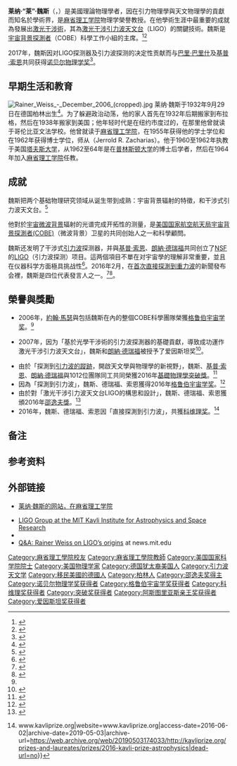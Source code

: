 {{noteTA
|1=zh-hans:巴里什;zh-hant:巴里什;zh-tw:巴利許;
|2=zh-hans:引力波;zh-hant:重力波
}}
{{Infobox scientist
| name        = 莱纳·魏斯{{Nobel icon|2017年诺贝尔物理学奖|诺贝尔物理奖}}<br/>Rainer Weiss
| image       = Rainer Weiss EM1B8841 (24027015857).jpg
| image_size  = 225px
| caption     = 魏斯在2017年12月7日於斯德哥爾摩舉行的諾貝爾獎新聞發布會上
| birth_date  = {{birth date and age|1932|09|29}}
| birth_place = [[威瑪共和國|德国]][[柏林|柏林]]
| nationality = {{USA}}
| fields      = [[物理学|物理学]]，激光物理学，实验引力学，宇宙背景测量
| alma_mater  = [[麻省理工学院|麻省理工学院]]
| workplaces  = 麻省理工学院
| awards      = [[美国物理学会|美国物理学会]]的{{le|爱因斯坦奖|Einstein Prize (APS)}} (2007年)<BR/>[[基礎物理學突破獎|基礎物理學特別突破獎]] （2016年）<BR/>[[邵逸夫獎|邵逸夫天文學獎]] （2016年）<br/>[[诺贝尔物理学奖|诺贝尔物理学奖]]（2017年）
| known_for   = 激光干涉仪[[GW150914|引力波观测]]的先驱
}}
'''莱纳·“莱”·魏斯'''（{{lang-en|'''Rainer Weiss'''}}，{{bd|1932年|9月29日|||catIdx=Weiss}}）是美國理論物理學者，因在引力物理學與天文物理學的貢獻而知名於學術界，是[[麻省理工学院|麻省理工学院]]物理学榮譽教授。在他學術生涯中最重要的成就為發展出[[干涉測量術|激光干涉術]]，其為[[激光干涉引力波天文台|激光干涉引力波天文台]]（LIGO）的關鍵技術。魏斯是[[宇宙背景探測者|宇宙背景探測者]]（COBE）科學工作小組的主席。<ref name="Brink2014">{{cite book|author=Lars Brink|title=Nobel Lectures in Physics (2006 – 2010)|date=2 June 2014|publisher=World Scientific|isbn=978-981-4612-70-8|pages=25–}}</ref><ref name="NASA">{{cite web|title=NASA and COBE Scientists Win Top Cosmology Prize|publisher=NASA|url=http://www.nasa.gov/centers/goddard/news/topstory/2006/gruber_award.html|year=2006|accessdate=22 February 2016|archive-date=2016-03-03|archive-url=https://web.archive.org/web/20160303180234/http://www.nasa.gov/centers/goddard/news/topstory/2006/gruber_award.html|dead-url=no}}</ref>

2017年，魏斯因对LIGO探测器及引力波探测的决定性贡献而与[[巴里·巴里什|巴里·巴里什]]及[[基普·索恩|基普·索恩]]共同获得[[诺贝尔物理学奖|诺贝尔物理学奖]]<ref name="nobel">{{cite web|title=The Nobel Prize in Physics 2017|url=https://www.nobelprize.org/nobel_prizes/physics/laureates/2017/|work=Nobelprize.org|publisher=Nobel Media AB|accessdate=2017-10-03|archive-date=2018-08-12|archive-url=https://web.archive.org/web/20180812042721/https://www.nobelprize.org/nobel_prizes/physics/laureates/2017/|dead-url=no}}</ref>。

== 早期生活和教育 ==
[[File:Rainer_Weiss_-_December_2006_(cropped).jpg|thumb]]
莱纳·魏斯于1932年9月29日在德国柏林出生<ref>{{Cite web |url=http://emvogil-3.mit.edu/~weiss/rw/rwbiog.pdf |title=Weiss CV |accessdate=2016-02-14 |archive-date=2014-12-09 |archive-url=https://web.archive.org/web/20141209065850/http://emvogil-3.mit.edu/%7Eweiss/rw/rwbiog.pdf |dead-url=no }}</ref>。为了躲避政治动荡，他的家人首先在1932年后期搬家到布拉格，然后在1938年搬家到美国；他年轻时代是在纽约市度过的，在那里他曾就读于哥伦比亚文法学校。他曾就读于[[麻省理工学院|麻省理工学院]]，在1955年获得他的学士学位和在1962年获得博士学位，师从{{le|杰罗尔德·撒迦利亚|Jerrold R. Zacharias}}（Jerrold R. Zacharias）。他于1960至1962年执教于美国[[塔夫斯大学|塔夫斯大学]]，从1962至64年是在[[普林斯顿大学|普林斯顿大学]]的博士后学者，然后在1964年加入[[麻省理工学院|麻省理工学院]]任教。

== 成就 ==
魏斯把两个基础物理研究领域从诞生带到成熟：宇宙背景辐射的特徵，和干涉式引力波天文台。<ref name="ann">{{cite journal|url=http://ned.ipac.caltech.edu/level5/March03/Weiss/Weiss5.html|title=Measurements of the Cosmic Background Radiation|journal=[[Annual_Review_of_Astronomy_and_Astrophysics|Annu. Rev. Astron. Astrophys.]]|author=Weiss, Rainer|year=1980|volume=18|pages=489–535|access-date=2016-10-04|archive-date=2018-10-01|archive-url=https://web.archive.org/web/20181001142359/http://ned.ipac.caltech.edu/level5/March03/Weiss/Weiss5.html|dead-url=no}}</ref>

他對於[[宇宙微波背景|宇宙微波背景]]辐射的光谱完成开拓性的测量，是[[美国国家航空航天局|美国国家航空航天局]][[宇宙背景探測者|宇宙背景探測者(COBE)]]（微波背景）卫星的共同创始人之一和科學顧問。

魏斯还发明了干涉式[[引力波|引力波]]探测器，并與[[基普·索恩|基普·索恩]]、[[朗納·德瑞福|朗納·德瑞福]]共同创立了[[国家科学基金会|NSF]]的[[激光干涉引力波天文台|LIGO]]（引力波探测）项目。這两個項目不單在对宇宙學的理解非常重要，並且在仪器科学方面極具挑战性<ref>{{cite journal|url=http://www.ligo.org/magazine/LIGO-magazine-issue-1.pdf#page=8|title=The Evolution of Advanced LIGO|journal=LIGO magazine|year=2012|issue=1|author=David Shoemaker|access-date=2016-02-14|archive-date=2017-11-16|archive-url=https://web.archive.org/web/20171116111338/http://ligo.org/magazine/LIGO-magazine-issue-1.pdf#page=8|dead-url=no}}</ref>。2016年2月，在[[GW150914|首次直接探測到重力波]]的新聞發布会裡，魏斯是四位代表發言人之一。<ref name="PRL-20160211">{{cite journal |author=Abbott, B.P. et al. |title=Observation of Gravitational Waves from a Binary Black Hole Merger |url=http://journals.aps.org/prl/abstract/10.1103/PhysRevLett.116.061102 |journal=[[Phys._Rev._Lett.|Phys. Rev. Lett.]] |volume=116 |pages=061102 |year=2016 |doi=10.1103/PhysRevLett.116.061102 |access-date=2016-02-14 |archive-date=2019-10-25 |archive-url=https://web.archive.org/web/20191025233058/https://journals.aps.org/prl/abstract/10.1103/PhysRevLett.116.061102 |dead-url=no }}</ref><ref name="Nature_11Feb16">{{cite journal |title=Einstein's gravitational waves found at last |journal=Nature News |url=http://www.nature.com/news/einstein-s-gravitational-waves-found-at-last-1.19361 |date=11 February 2016 |last=Castelvecchi |first=Davide |last2=Witze |first2=Alexandra |doi=10.1038/nature.2016.19361 |accessdate=11 February 2016 |archive-date=2019-12-21 |archive-url=https://web.archive.org/web/20191221094833/https://www.nature.com/news/einstein-s-gravitational-waves-found-at-last-1.19361 |dead-url=no }}</ref>{{efn|Other LIGO physicists present for the announcement include [[Gabriela_González|Gabriela González]], [[David_Reitze|David Reitze]], [[Kip_Thorne|Kip Thorne]], and [[France_A._Córdova|France A. Córdova]] from the [[National_Science_Foundation|NSF]].}}{{efn|[[Marco_Drago|Marco Drago]], a physicist at the [[Max_Planck_Institute_for_Gravitational_Physics|Albert Einstein Institute]] in [[Hannover|Hannover]], Germany, was the first person to notice the direct detection.}}。

== 榮譽與獎勵 ==
*2006年，[[約翰·馬瑟|約翰·馬瑟]]與包括魏斯在內的整個COBE科學團隊榮獲[[格鲁伯宇宙学奖|格鲁伯宇宙学奖]]。<ref name="NASA"/>

*2007年，因为「基於光學干涉術的引力波探測器的基礎貢獻，導致成功運作激光干涉引力波天文台」，魏斯和[[朗納·德瑞福|朗納·德瑞福]]被授予了爱因斯坦奖<ref>{{cite web|url=http://www.aps.org/programs/honors/prizes/prizerecipient.cfm?last_nm=Weiss&first_nm=Rainer&year=2007|title=Prize Recipient|publisher=aps.org|accessdate=2016-02-14|archive-date=2018-11-28|archive-url=https://web.archive.org/web/20181128075215/https://www.aps.org/programs/honors/prizes/prizerecipient.cfm?last_nm=Weiss&first_nm=Rainer&year=2007|dead-url=yes}}</ref>。

*由於「探測到[[GW150914|引力波的蹤跡]]，開啟天文學與物理學的新視野」，魏斯、[[基普·索恩|基普·索恩]]、[[朗納·德瑞福|朗納·德瑞福]]與1012位團隊同工共同榮獲2016年[[基礎物理學突破獎|基礎物理學突破獎]]。<ref>{{cite web | url =https://breakthroughprize.org/News/32 | title =Special Breakthrough Prize In Fundamental Physics Awarded For Detection Of Gravitational Waves 100 Years After Albert Einstein Predicted Their Existence | date =2 May 2016 | publisher =Breakthrough Prize | accessdate =2016-10-04 | archive-date =2016-05-07 | archive-url =https://web.archive.org/web/20160507164450/https://breakthroughprize.org/News/32 | dead-url =yes }}</ref>
*因為「探測到引力波」，魏斯、德瑞福、索恩獲得2016年[[格鲁伯宇宙学奖|格鲁伯宇宙学奖]]。<ref>{{Cite web |url=http://gruber.yale.edu/cosmology/press/2016-gruber-cosmology-prize-press-release |title=2016 Gruber Cosmology Prize |accessdate=2016-10-04 |archive-date=2017-11-06 |archive-url=https://web.archive.org/web/20171106030937/http://gruber.yale.edu/cosmology/press/2016-gruber-cosmology-prize-press-release |dead-url=no }}</ref>
*由於對「激光干涉引力波天文台LIGO的構思和設計」，魏斯、德瑞福、索恩獲頒2016年[[邵逸夫獎|邵逸夫獎]]。<ref>{{cite web
 | url =http://www.shawprize.org/big5/shaw.php?tmp=5&twoid=79&threeid=253&fourid=481
 | title =2016年度「邵逸夫獎」得獎者名單公佈
 | date =31 May 2016
 | website =邵逸夫獎
 | publisher =邵逸夫獎基金會
 | access-date =2016-06-28
 | archive-url =https://web.archive.org/web/20160815095553/http://www.shawprize.org/big5/shaw.php?tmp=5&twoid=79&threeid=253&fourid=481
 | archive-date =2016-08-15
 | dead-url =yes
 }}</ref>
*2016年，魏斯、德瑞福、索恩因「直接探測到引力波」，共獲[[科维理奖|科维理奖]]。<ref>{{Cite web|url=http://www.kavliprize.org/prizes-and-laureates/prizes/2016-kavli-prize-astrophysics|title=2016 Kavli Prize in Astrophysics {{!}} www.kavliprize.org|website=www.kavliprize.org|access-date=2016-06-02|archive-date=2019-05-03|archive-url=https://web.archive.org/web/20190503174033/http://kavliprize.org/prizes-and-laureates/prizes/2016-kavli-prize-astrophysics|dead-url=no}}</ref>

== 备注 ==
{{notelist}}

== 参考资料 ==
{{reflist}}

== 外部链接 ==
* {{En}}[http://web.mit.edu/physics/people/faculty/weiss_rainer.html 莱纳·魏斯的网站，在麻省理工学院]
* [http://space.mit.edu/LIGO LIGO Group at the MIT Kavli Institute for Astrophysics and Space Research]
* {{MathGenealogy|id=100525}}
* [http://news.mit.edu/2016/rainer-weiss-ligo-origins-0211 Q&A: Rainer Weiss on LIGO’s origins] at news.mit.edu

{{relativity}}
{{Shaw Prize}}
{{诺贝尔物理学奖获得者 (2001年－2025年)}}
{{2017年诺贝尔奖获得者}}
{{突破奖获得者}}
{{科维理奖获得者}}
{{阿斯图里亚斯亲王奖获得者|technical-scientific-research}}

{{Authority control}}
{{DEFAULTSORT:Weiss, Ranier}}
[[Category:麻省理工學院校友|Category:麻省理工學院校友]]
[[Category:麻省理工學院教師|Category:麻省理工學院教師]]
[[Category:美国国家科学院院士|Category:美国国家科学院院士]]
[[Category:美国物理学家|Category:美国物理学家]]
[[Category:德国犹太裔美国人|Category:德国犹太裔美国人]]
[[Category:引力波天文学|Category:引力波天文学]]
[[Category:移民美國的德國人|Category:移民美國的德國人]]
[[Category:柏林人|Category:柏林人]]
[[Category:邵逸夫奖得主|Category:邵逸夫奖得主]]
[[Category:诺贝尔物理学奖获得者|Category:诺贝尔物理学奖获得者]]
[[Category:格鲁伯宇宙学奖获得者|Category:格鲁伯宇宙学奖获得者]]
[[Category:科维理奖获得者|Category:科维理奖获得者]]
[[Category:突破奖获得者|Category:突破奖获得者]]
[[Category:阿斯图里亚斯亲王奖获得者|Category:阿斯图里亚斯亲王奖获得者]]
[[Category:爱因斯坦奖获得者|Category:爱因斯坦奖获得者]]